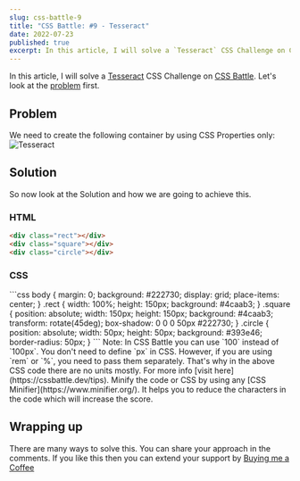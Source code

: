 ```yaml
---
slug: css-battle-9
title: "CSS Battle: #9 - Tesseract"
date: 2022-07-23
published: true
excerpt: In this article, I will solve a `Tesseract` CSS Challenge on CSS Battle.
---
```




In this article, I will solve a [Tesseract](https://cssbattle.dev/play/9) CSS Challenge on [CSS Battle](https://cssbattle.dev/). Let's look at the [problem](https://cssbattle.dev/play/9) first.

## Problem 

We need to create the following container by using CSS Properties only:
![Tesseract](https://cssbattle.dev/targets/9.png)

## Solution

So now look at the Solution and how we are going to achieve this. 


<YouTube id="sXfOKCzN_D8" />

### HTML

<CodeTitle title="index.html" lang="html"/>

```html
<div class="rect"></div>
<div class="square"></div>
<div class="circle"></div>
```


### CSS


<CodeTitle title="styles.css" lang="css"/>
```css
body {
  margin: 0;
  background: #222730;
  display: grid;
  place-items: center;
}
.rect {
  width: 100%;
  height: 150px;
  background: #4caab3;
}
.square {
  position: absolute;
  width: 150px;
  height: 150px;
  background: #4caab3;
  transform: rotate(45deg);
  box-shadow: 0 0 0 50px #222730;
}
.circle {
  position: absolute;
  width: 50px;
  height: 50px;
  background: #393e46;
  border-radius: 50px;
}
```


<Tip id="1">
  Note: In CSS Battle you can use `100` instead of `100px`. You don't need to define `px` in CSS. However, if you are using `rem` or `%`, you need to pass them separately. That's why in the above CSS code there are no units mostly. For more info [visit here](https://cssbattle.dev/tips).
</Tip>

<Tip id="2">
  Minify the code or CSS by using any [CSS Minifier](https://www.minifier.org/). It helps you to reduce the characters in the code which will increase the score.
</Tip>

## Wrapping up
There are many ways to solve this. You can share your approach in the comments. If you like this then you can extend your support by [Buying me a Coffee](https://buymeacoffee.com/scarlett1130)


<NextAndPreviousButton
  prevHref="/blogs/css-battle-8"
  prevTitle="CSS Battle: #8 - Forking Crazy"
  nextHref="/blogs/css-battle-10"
  nextTitle="CSS Battle: #10 - Cloaked Spirits"
/>